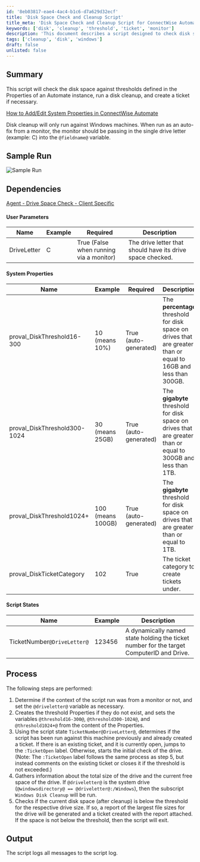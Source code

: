 ```yaml
---
id: '8eb03817-eae4-4ac4-b1c6-d7a629d32ecf'
title: 'Disk Space Check and Cleanup Script'
title_meta: 'Disk Space Check and Cleanup Script for ConnectWise Automate'
keywords: ['disk', 'cleanup', 'threshold', 'ticket', 'monitor']
description: 'This document describes a script designed to check disk space against predefined thresholds in a ConnectWise Automate instance, perform disk cleanup on Windows machines, and create a support ticket if necessary. It includes user parameters, system properties, and a detailed process flow for effective disk management.'
tags: ['cleanup', 'disk', 'windows']
draft: false
unlisted: false
---
```

## Summary

This script will check the disk space against thresholds defined in the Properties of an Automate instance, run a disk cleanup, and create a ticket if necessary.

[How to Add/Edit System Properties in ConnectWise Automate](https://proval.itglue.com/DOC-5078775-7604247)

Disk cleanup will only run against Windows machines. When run as an auto-fix from a monitor, the monitor should be passing in the single drive letter (example: C) into the `@fieldname@` variable.

## Sample Run

![Sample Run](../../../static/img/EPM---Disk---Disk-Space-Monitoring-Process---Client-Specific/image_1.png)

## Dependencies

[Agent - Drive Space Check - Client Specific](https://proval.itglue.com/DOC-5078775-10731915)

#### User Parameters

| Name        | Example | Required                              | Description                                             |
|-------------|---------|---------------------------------------|---------------------------------------------------------|
| DriveLetter | C       | True (False when running via a monitor) | The drive letter that should have its drive space checked. |

#### System Properties

| Name                      | Example          | Required             | Description                                                                                               |
|---------------------------|------------------|----------------------|-----------------------------------------------------------------------------------------------------------|
| proval_DiskThreshold16-300 | 10 (means 10%)   | True (auto-generated) | The **percentage** threshold for disk space on drives that are greater than or equal to 16GB and less than 300GB. |
| proval_DiskThreshold300-1024 | 30 (means 25GB) | True (auto-generated) | The **gigabyte** threshold for disk space on drives that are greater than or equal to 300GB and less than 1TB. |
| proval_DiskThreshold1024+ | 100 (means 100GB) | True (auto-generated) | The **gigabyte** threshold for disk space on drives that are greater than or equal to 1TB.                 |
| proval_DiskTicketCategory  | 102              | True                 | The ticket category to create tickets under.                                                              |

#### Script States

| Name                     | Example  | Description                                                                                      |
|--------------------------|----------|--------------------------------------------------------------------------------------------------|
| TicketNumber`@DriveLetter@` | 123456   | A dynamically named state holding the ticket number for the target ComputerID and Drive.       |

## Process

The following steps are performed:

1. Determine if the context of the script run was from a monitor or not, and set the `@driveletter@` variable as necessary.
2. Creates the threshold Properties if they do not exist, and sets the variables `@threshold16-300@`, `@threshold300-1024@`, and `@threshold1024+@` from the content of the Properties.
3. Using the script state `TicketNumber@DriveLetter@`, determines if the script has been run against this machine previously and already created a ticket. If there is an existing ticket, and it is currently open, jumps to the `:TicketOpen` label. Otherwise, starts the initial check of the drive. (Note: The `:TicketOpen` label follows the same process as step 5, but instead comments on the existing ticket or closes it if the threshold is not exceeded.)
4. Gathers information about the total size of the drive and the current free space of the drive. If `@driveletter@` is the system drive (`@windowsdirectory@ == @driveletter@:/Windows`), then the subscript `Windows Disk Cleanup` will be run.
5. Checks if the current disk space (after cleanup) is below the threshold for the respective drive size. If so, a report of the largest file sizes for the drive will be generated and a ticket created with the report attached. If the space is not below the threshold, then the script will exit.

## Output

The script logs all messages to the script log.











